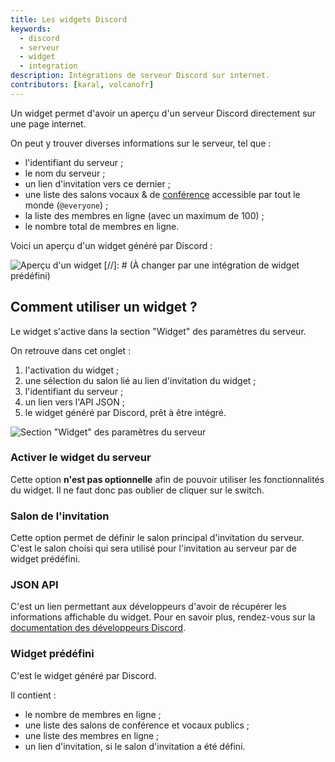 ```yaml
---
title: Les widgets Discord
keywords:
  - discord
  - serveur
  - widget
  - integration
description: Intégrations de serveur Discord sur internet.
contributors: [karal, volcanofr]
---
```

Un widget permet d'avoir un aperçu d'un serveur Discord directement sur une page internet.

On peut y trouver diverses informations sur le serveur, tel que :
- l'identifiant du serveur ;
- le nom du serveur ;
- un lien d'invitation vers ce dernier ;
- une liste des salons vocaux & de [conférence](/interface/salons-vocaux/stage-channels 'Les Salons de Conférence') accessible par tout le monde (`@everyone`) ;
- la liste des membres en ligne (avec un maximum de 100) ;
- le nombre total de membres en ligne.

Voici un aperçu d'un widget généré par Discord :

![Aperçu d'un widget](https://i.discord.fr/JtbZ.png)
[//]: # (À changer par une intégration de widget prédéfini)

## Comment utiliser un widget ?

Le widget s'active dans la section "Widget" des paramètres du serveur.

On retrouve dans cet onglet :
1. l'activation du widget ;
2. une sélection du salon lié au lien d'invitation du widget ;
3. l'identifiant du serveur ;
4. un lien vers l'API JSON ;
5. le widget généré par Discord, prêt à être intégré.

![Section "Widget" des paramètres du serveur](https://i.discord.fr/xIXy.png)

### Activer le widget du serveur

Cette option **n'est pas optionnelle** afin de pouvoir utiliser les fonctionnalités du widget. Il ne faut donc pas oublier de cliquer sur le switch.

### Salon de l'invitation

Cette option permet de définir le salon principal d'invitation du serveur. C'est le salon choisi qui sera utilisé pour l'invitation au serveur par de widget prédéfini.

### JSON API

C'est un lien permettant aux développeurs d'avoir de récupérer les informations affichable du widget. Pour en savoir plus, rendez-vous sur la [documentation des développeurs Discord](https://discord.com/developers/docs/resources/guild#get-guild-widget-settings 'discord.dev').

### Widget prédéfini

C'est le widget généré par Discord.

Il contient :
- le nombre de membres en ligne ;
- une liste des salons de conférence et vocaux publics ;
- une liste des membres en ligne ;
- un lien d'invitation, si le salon d'invitation a été défini.
